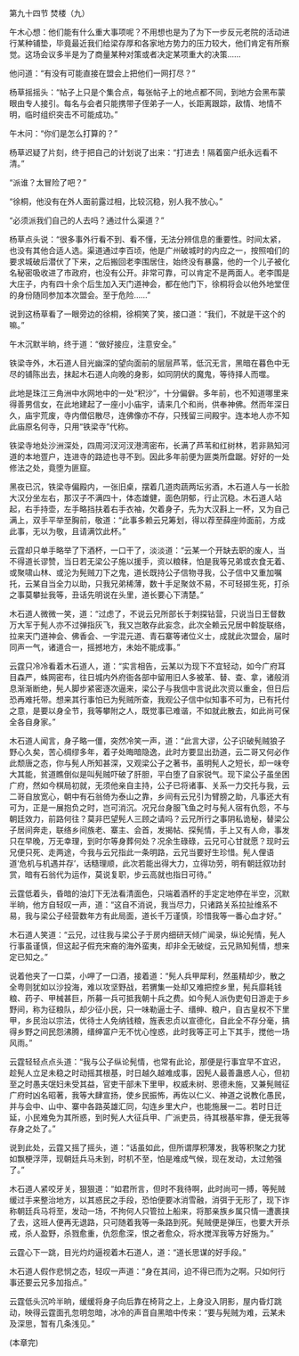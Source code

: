 

第九十四节 焚楼（九）

午木心想：他们能有什么重大事项呢？不用想也是为了为下一步反元老院的活动进行某种铺垫，毕竟最近我们给梁存厚和各家地方势力的压力较大，他们肯定有所察觉。这场会议多半是为了商量某种对策或者决定某项重大的决策……

他问道：“有没有可能直接在盟会上把他们一网打尽？”

杨草摇摇头：“帖子上只是个集合点，每张帖子上的地点都不同，到地方会黑布蒙眼由专人接引。每名与会者只能携带子侄弟子一人，长距离跟踪，敌情、地情不明，临时组织突击不可能成功。”

午木问：“你们是怎么打算的？”

杨草迟疑了片刻，终于把自己的计划说了出来：“打进去！隔着窗户纸永远看不清。”

“派谁？太冒险了吧？”

“徐桐，他没有在外人面前露过相，比较沉稳，别人我不放心。”

“必须派我们自己的人去吗？通过什么渠道？”

杨草点头说：“很多事外行看不到、看不懂，无法分辨信息的重要性。时间太紧，也没有其他合适人选。渠道通过李百顷，他是广州破城时的内应之一，按照咱们的要求城破后潜伏了下来，之后搬回老李围居住，始终没有暴露，他的一个儿子被化名秘密吸收进了市政府，也没有公开。非常可靠，可以肯定不是两面人。老李围是大庄子，内有四十余个后生加入天门道神会，都在他门下，徐桐将会以他外地堂侄的身份随同参加本次盟会。至于危险……”

说到这杨草看了一眼旁边的徐桐，徐桐笑了笑，接口道：“我们，不就是干这个的嘛。”

午木沉默半晌，终于道：“做好接应，注意安全。”

铁梁寺外，木石道人目光幽深的望向面前的层层芦苇，低沉无言，黑暗在暮色中无尽的铺陈出去，抹起木石道人向晚的身影，如同阴伏的魔鬼，等待择人而噬。

此地是珠江三角洲中水网地中的一处“积沙”，十分偏僻。多年前，也不知道哪里来得善男信女，在此地建起了一座小小庙宇，请来几个和尚，供奉神佛。然而年深日久，庙宇荒废，寺内僧侣散尽，连佛像亦不存，只残留三间殿宇。连本地人亦不知此庙原名何寺，只用“铁梁寺”代称。

铁梁寺地处沙洲深处，四周河汊河汊港湾密布，长满了芦苇和红树林，若非熟知河道的本地疍户，连进寺的路迹也寻不到。因此多年前便为匪类所盘踞。好好的一处修法之处，竟堕为匪窟。

黑夜已沉，铁梁寺偏殿内，一张旧桌，摆着几道肉蔬两坛劣酒，木石道人与一长脸大汉分坐左右，那汉子不满四十，体态雄健，面色阴郁，行止沉稳。木石道人站起，右手持壶，左手略挡扶着右手衣袖，欠着身子，先为大汉斟上一杯，又为自己满上，双手平举至胸前，敬道：“此事多赖云兄筹划，得以荐至薛座帅面前，方成此事，无以为敬，且请满饮此杯。”

云霆却只单手略举了下酒杯，一口干了，淡淡道：“云某一个开缺去职的废人，当不得道长谬赞，当日若无梁公子施以援手，资以粮秣，怕是我等兄弟或衣食无着、或聚啸山林、或沦为髡贼刀下之鬼，道长既持公子信物寻我，公子信中又重加嘱托，云某自当全力以助，只我兄弟稀薄，数十手足聚敛不易，不可轻掷生死，打杀之事莫攀扯我等，丑话先明说在头里，道长要心下清楚。”

木石道人微微一笑，道：“过虑了，不说云兄所部长于刺探钻营，只说当日王督数万大军于髡人亦不过弹指灰飞，我又岂敢存此妄念，此次全赖云兄居中斡旋联络，拉来天门道神会、佛香会、一宇混元道、青石寨等诸位义士，成就此次盟会，届时同声一气，诸道合一，摇撼地方，未始不能成事。”

云霆只冷冷看着木石道人，道：“实言相告，云某以为现下不宜轻动，如今广府耳目森严，蛛网密布，往日城内外府衙各部中留用旧人多被革、替、查、拿，诸般消息渐渐断绝，髡人脚步紧密逐次逼来，梁公子与我信中言说此次资以重金，但日后恐再难托带。想来其行事怕已为髡贼所查，我观公子信中似知事不可为，已有托付之意，是要以身全节，我等攀附之人，既觉事已难谐，不如就此散去，如此尚可保全各自身家。”

木石道人闻言，身子略一僵，突然冷笑一声，道：“此言大谬，公子识破髡贼狼子野心久矣，苦心绸缪多年，着子处晦暗隐逸，此时方要显出劲道，云二哥又何必作此颓唐之态，你与髡人所知甚深，又观梁公子之著书，虽明髡人之短长，却一味夸大其能，贫道瞧倒似是叫髡贼吓破了肝胆，平白堕了自家锐气。现下梁公子虽坐困广府，然如今棋局初就，无须他亲自主持，公子已将诸事、关系一力交托与我，云二哥自放宽心，朝中有石翁倚为泰山之靠，乡间有云兄引为臂膀之助，凡事还大有可为，正是一展抱负之时，岂可消沉。况兄台身服飞鱼之时与髡人宿有仇怨，不与朝廷效力，前路何往？莫非巴望髡人三顾之请吗？云兄所行之事阴私诡秘，替梁公子居间奔走，联络乡间族老、寨主、会首，发揭帖、探髡情，手上又有人命，事发只在早晚，万无幸理，到时尔等身葬何处？况余生碌碌，云兄可心甘就愿？现时云兄便只死、走两途，今我与云兄指此一条明路，云兄当要好生珍惜。髡人俚语道‘危机与机遇并存’，话糙理顺，此次若能出得大力，立得功劳，明有朝廷叙功封赏，暗有石翁代为运作，莫说复职，步云高就也指日可待。”

云霆低着头，昏暗的油灯下无法看清面色，只端着酒杯的手定定地停在半空，沉默半晌，他方自轻叹一声，道：“这自不消说，我当尽力，只诸路关系拉扯维系不易，我与梁公子经营数年方有此局面，道长千万谨慎，珍惜我等一番心血才好。”

木石道人笑道：“云兄，过往我与梁公子于房内细研天倾广闻录，纵论髡情，髡人行事虽谨慎，但这起子假充宋裔的海外蛮夷，却非全无破绽，云兄熟知髡情，想来定已知之。”

说着他夹了一口菜，小呷了一口酒，接着道：“髡人兵甲犀利，然虽精却少，散之全粤则犹如以沙投海，难以攻坚野战，若猬集一处却又难把控乡里，髡兵靡耗钱粮、药子、甲械甚巨，所募一兵可抵我朝十兵之费。如今髡人派伪吏旬日游走于乡野间，称为征粮队，却少征小民，只一味勒逼士子、缙绅、粮户，自古皇权不下里甲，乡民治以宗法，优待士人免纳钱粮，旌表忠贞以宣德化，自此全不存分毫，搞得乡野之间民怨沸腾，缙绅富户无不忧心惶惑，此时我等正可上下其手，搅他一场风雨。”

云霆轻轻点点头道：“我与公子纵论髡情，也常有此论，那便是行事宜早不宜迟，趁髡人立足未稳之时动摇其根基，时日越久越难成事，因髡人最善蛊惑人心，但初至之时愚夫氓妇未受其益，官吏干部未下里甲，权威未树、恩德未施，又兼髡贼征广府时凶名昭著，我等大肆宣扬，使乡民振怖，再佐以仁义、神道之说教化愚民，并与会中、山中、寨中各路英雄汇同，勾连乡里大户，也能施展一二。若时日迁延，小民难免为其所惑，到时髡人大征兵甲、广派吏员，待其根基牢靠，便无我等存身之处了。”

说到此处，云霆又摇了摇头，道：“话虽如此，但所谓厚积薄发，我等积聚之力犹如飘梗浮萍，现朝廷兵马未到，时机不至，怕是难成气候，现在发动，太过勉强了。”

木石道人紧咬牙关，狠狠道：“如君所言，但时不我待啊，此时尚可一搏，等髡贼缓过手来整治地方，以其惑民之手段，恐怕便要冰消雪融，消弭于无形了，现下诈称朝廷兵马将至，发动一场，不拘何人只管拉上船来，将那亲族乡属只情一遭裹挟了去，这班人便再无退路，只可随着我等一条路到死。髡贼便是弹压，也要大开杀戒，杀人盈野，杀戮愈重，仇怨愈深，恨之者愈众，将水搅浑我等方好施为。”

云霆心下一跳，目光灼灼逼视着木石道人，道：“道长思谋的好手段。”

木石道人假作悲悯之态，轻叹一声道：“身在其间，迫不得已而为之啊。只如何行事还要云兄多加指点。”

云霆低头沉吟半晌，缓缓将身子向后靠在椅背之上，上身没入阴影，屋内昏灯跳动，映得云霆面孔忽明忽暗，冰冷的声音自黑暗中传来：“要与髡贼为难，云某未及深思，暂有几条浅见。”

(本章完)

